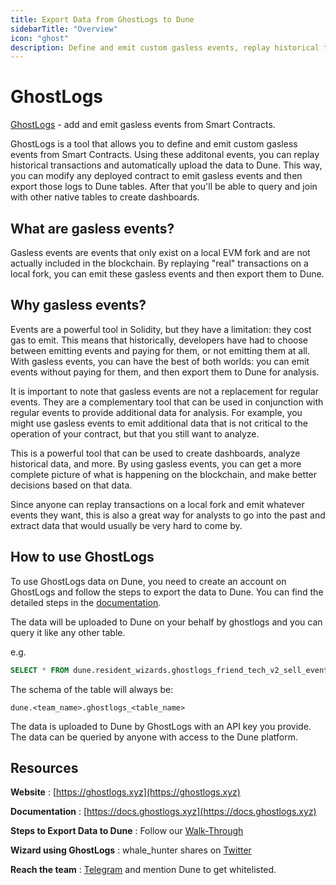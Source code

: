 ```yaml
---
title: Export Data from GhostLogs to Dune
sidebarTitle: "Overview"
icon: "ghost"
description: Define and emit custom gasless events, replay historical transactions, and automatically upload the data to Dune.
---
```


# GhostLogs
[GhostLogs](https://ghostlogs.xyz) - add and emit gasless events from Smart Contracts.

GhostLogs is a tool that allows you to define and emit custom gasless events from Smart Contracts. Using these additonal events,  you can replay historical transactions and automatically upload the data to Dune. This way, you can modify any deployed contract to emit gasless events and then export those logs to Dune tables. After that you'll be able to query and join with other native
tables to create dashboards.

## What are gasless events?

Gasless events are events that only exist on a local EVM fork and are not actually included in the blockchain. By replaying "real" transactions on a local fork, you can emit these gasless events and then export them to Dune.

## Why gasless events?

Events are a powerful tool in Solidity, but they have a limitation: they cost gas to emit. This means that historically, developers have had to choose between emitting events and paying for them, or not emitting them at all. With gasless events, you can have the best of both worlds: you can emit events without paying for them, and then export them to Dune for analysis.

It is important to note that gasless events are not a replacement for regular events. They are a complementary tool that can be used in conjunction with regular events to provide additional data for analysis. For example, you might use gasless events to emit additional data that is not critical to the operation of your contract, but that you still want to analyze.

This is a powerful tool that can be used to create dashboards, analyze historical data, and more. By using gasless events, you can get a more complete picture of what is happening on the blockchain, and make better decisions based on that data.

Since anyone can replay transactions on a local fork and emit whatever events they want, this is also a great way for analysts to go into the past and extract data that would usually be very hard to come by.

## How to use GhostLogs

To use GhostLogs data on Dune, you need to create an account on GhostLogs and follow the steps to export the data to Dune. You can find the detailed steps in the [documentation](https://docs.ghostlogs.xyz/ghostlogs/integrations/dune). 

The data will be uploaded to Dune on your behalf by ghostlogs and you can query it like any other table. 

e.g. 
```sql
SELECT * FROM dune.resident_wizards.ghostlogs_friend_tech_v2_sell_events
```

The schema of the table will always be:

```text
dune.<team_name>.ghostlogs_<table_name>
```
<Info>
The data is uploaded to Dune by GhostLogs with an API key you provide. The data can be queried by anyone with access to the Dune platform.
</Info>

## Resources

**Website** : [https://ghostlogs.xyz](https://ghostlogs.xyz)

**Documentation** : [https://docs.ghostlogs.xyz](https://docs.ghostlogs.xyz)

**Steps to Export Data to Dune** : Follow our [Walk-Through](https://docs.ghostlogs.xyz/ghostlogs/integrations/dune)

**Wizard using GhostLogs** : whale_hunter shares on [Twitter](https://x.com/whale_hunter_/status/1793348725244330470)

**Reach the team** : [Telegram](https://t.me/ghostlogsxyz) and mention Dune to get whitelisted.


